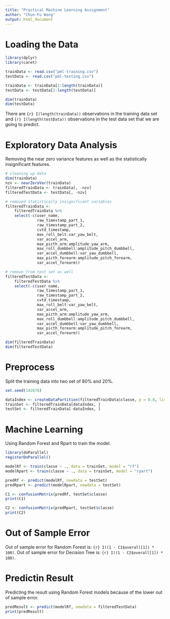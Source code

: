```yaml
---
title: "Practical Machine Learning Assignment"
author: "Chun-Fu Wang"
output: html_document
---
```


# Loading the Data
```r
library(dplyr)
library(caret)

trainData <- read.csv("pml-training.csv")
testData <- read.csv("pml-testing.csv")

trainData <- trainData[2:length(trainData)]
testData <- testData[2:length(testData)]

dim(trainData)
dim(testData)

```
There are `{r} I(length(trainData))` observations in the training data set and `{r} I(length(testData))` observations in the test data set that we are going to predict.


# Exploratory Data Analysis
Removing the near zero variance features as well as the statistically insignificant features.

```r
# cleaning up data
dim(trainData)
nzv <- nearZeroVar(trainData)
filteredTrainData <- trainData[, -nzv]
filteredTestData <- testData[, -nzv]

# removed statistically insignificant variables
filteredTrainData <- 
    filteredTrainData %>% 
    select(-c(user_name, 
              raw_timestamp_part_1, 
              raw_timestamp_part_2, 
              cvtd_timestamp,
              max_roll_belt:var_yaw_belt,
              var_accel_arm,
              max_picth_arm:amplitude_yaw_arm,
              max_roll_dumbbell:amplitude_pitch_dumbbell,
              var_accel_dumbbell:var_yaw_dumbbell,
              max_picth_forearm:amplitude_pitch_forearm,
              var_accel_forearm))

# remove from test set as well
filteredTestData <- 
    filteredTestData %>% 
    select(-c(user_name, 
              raw_timestamp_part_1, 
              raw_timestamp_part_2, 
              cvtd_timestamp,
              max_roll_belt:var_yaw_belt,
              var_accel_arm,
              max_picth_arm:amplitude_yaw_arm,
              max_roll_dumbbell:amplitude_pitch_dumbbell,
              var_accel_dumbbell:var_yaw_dumbbell,
              max_picth_forearm:amplitude_pitch_forearm,
              var_accel_forearm))

dim(filteredTrainData)
dim(filteredTestData)

```

# Preprocess
Split the training data into two set of 80% and 20%.
```r
set.seed(142678)

dataIndex <- createDataPartition(filteredTrainData$classe, p = 0.8, list = FALSE)
trainSet <- filteredTrainData[dataIndex, ]
testSet <- filteredTrainData[-dataIndex, ]

```

# Machine Learning
Using Random Forest and Rpart to train the model.
```r
library(doParallel)
registerDoParallel()

modelRf <- train(classe ~ ., data = trainSet, model = "rf")
modelRpart <- train(classe ~ ., data = trainSet, model = "rpart")

predRf <- predict(modelRf, newdata = testSet)
predRpart <- predict(modelRpart, newdata = testSet)

C1 <- confusionMatrix(predRf, testSet$classe)
print(C1)

C2 <- confusionMatrix(predRpart, testSet$classe)
print(C2)

```

# Out of Sample Error
Out of sample error for Random Forest is: `{r} I((1 - C1$overall[1]) * 100)`.
Out of sample error for Decision Tree is: `{r} I((1 - C2$overall[1]) * 100)`.

# Predictin Result
Predicting the result using Random Forest models because of the lower out of sample error.
```r
predResult <- predict(modelRf, newdata = filteredTestData)
print(predResult)

```
